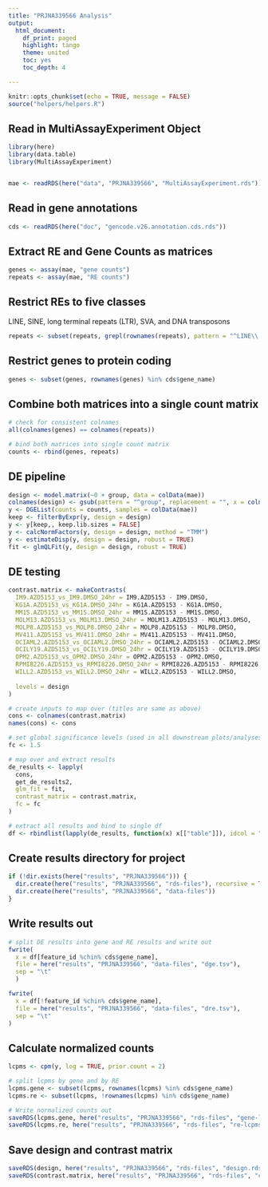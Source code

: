 ```yaml
---
title: "PRJNA339566 Analysis"
output:
  html_document:
    df_print: paged
    highlight: tango
    theme: united
    toc: yes
    toc_depth: 4

---
```


```r
knitr::opts_chunk$set(echo = TRUE, message = FALSE)
source("helpers/helpers.R")
```

## Read in MultiAssayExperiment Object

```r
library(here)
library(data.table)
library(MultiAssayExperiment)


mae <- readRDS(here("data", "PRJNA339566", "MultiAssayExperiment.rds"))
```

## Read in gene annotations

```r
cds <- readRDS(here("doc", "gencode.v26.annotation.cds.rds"))
```

## Extract RE and Gene Counts as matrices

```r
genes <- assay(mae, "gene counts")
repeats <- assay(mae, "RE counts")
```

## Restrict REs to five classes

LINE, SINE, long terminal repeats (LTR), SVA, and DNA transposons

```r
repeats <- subset(repeats, grepl(rownames(repeats), pattern = "^LINE\\.|^SINE\\.|^LTR\\.|.*\\.SVA\\..*|^DNA\\."))
```

## Restrict genes to protein coding

```r
genes <- subset(genes, rownames(genes) %in% cds$gene_name)
```

## Combine both matrices into a single count matrix

```r
# check for consistent colnames
all(colnames(genes) == colnames(repeats))

# bind both matrices into single count matrix
counts <- rbind(genes, repeats)
```

## DE pipeline

```r
design <- model.matrix(~0 + group, data = colData(mae))
colnames(design) <- gsub(pattern = "^group", replacement = "", x = colnames(design))
y <- DGEList(counts = counts, samples = colData(mae))
keep <- filterByExpr(y, design = design)
y <- y[keep,, keep.lib.sizes = FALSE]
y <- calcNormFactors(y, design = design, method = "TMM")
y <- estimateDisp(y, design = design, robust = TRUE)
fit <- glmQLFit(y, design = design, robust = TRUE)
```

## DE testing

```r
contrast.matrix <- makeContrasts(
  IM9.AZD5153_vs_IM9.DMSO_24hr = IM9.AZD5153 - IM9.DMSO,
  KG1A.AZD5153_vs_KG1A.DMSO_24hr = KG1A.AZD5153 - KG1A.DMSO,
  MM1S.AZD5153_vs_MM1S.DMSO_24hr = MM1S.AZD5153 - MM1S.DMSO,
  MOLM13.AZD5153_vs_MOLM13.DMSO_24hr = MOLM13.AZD5153 - MOLM13.DMSO,
  MOLP8.AZD5153_vs_MOLP8.DMSO_24hr = MOLP8.AZD5153 - MOLP8.DMSO,
  MV411.AZD5153_vs_MV411.DMSO_24hr = MV411.AZD5153 - MV411.DMSO,
  OCIAML2.AZD5153_vs_OCIAML2.DMSO_24hr = OCIAML2.AZD5153 - OCIAML2.DMSO,
  OCILY19.AZD5153_vs_OCILY19.DMSO_24hr = OCILY19.AZD5153 - OCILY19.DMSO,
  OPM2.AZD5153_vs_OPM2.DMSO_24hr = OPM2.AZD5153 - OPM2.DMSO,
  RPMI8226.AZD5153_vs_RPMI8226.DMSO_24hr = RPMI8226.AZD5153 - RPMI8226.DMSO,
  WILL2.AZD5153_vs_WILL2.DMSO_24hr = WILL2.AZD5153 - WILL2.DMSO,
  
  levels = design
)

# create inputs to map over (titles are same as above)
cons <- colnames(contrast.matrix)
names(cons) <- cons

# set global significance levels (used in all downstream plots/analyses)
fc <- 1.5

# map over and extract results
de_results <- lapply(
  cons, 
  get_de_results2, 
  glm_fit = fit, 
  contrast_matrix = contrast.matrix,
  fc = fc
)

# extract all results and bind to single df
df <- rbindlist(lapply(de_results, function(x) x[["table"]]), idcol = "contrast")
```

## Create results directory for project

```r
if (!dir.exists(here("results", "PRJNA339566"))) {
  dir.create(here("results", "PRJNA339566", "rds-files"), recursive = TRUE)
  dir.create(here("results", "PRJNA339566", "data-files"))
}
```

## Write results out

```r
# split DE results into gene and RE results and write out
fwrite(
  x = df[feature_id %chin% cds$gene_name],
  file = here("results", "PRJNA339566", "data-files", "dge.tsv"),
  sep = "\t"
  )

fwrite(
  x = df[!feature_id %chin% cds$gene_name],
  file = here("results", "PRJNA339566", "data-files", "dre.tsv"),
  sep = "\t"
)
```

## Calculate normalized counts

```r
lcpms <- cpm(y, log = TRUE, prior.count = 2)

# split lcpms by gene and by RE
lcpms.gene <- subset(lcpms, rownames(lcpms) %in% cds$gene_name)
lcpms.re <- subset(lcpms, !rownames(lcpms) %in% cds$gene_name)

# Write normalized counts out
saveRDS(lcpms.gene, here("results", "PRJNA339566", "rds-files", "gene-lcpms.rds"))
saveRDS(lcpms.re, here("results", "PRJNA339566", "rds-files", "re-lcpms.rds"))
```

## Save design and contrast matrix

```r
saveRDS(design, here("results", "PRJNA339566", "rds-files", "design.rds"))
saveRDS(contrast.matrix, here("results", "PRJNA339566", "rds-files", "contrast-matrix.rds"))
```
